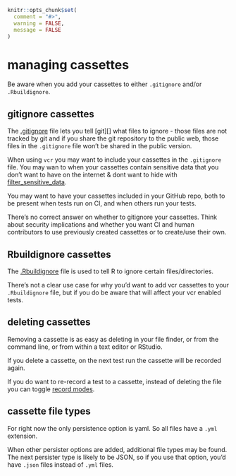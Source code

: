 ```r
knitr::opts_chunk$set(
  comment = "#>",
  warning = FALSE,
  message = FALSE
)
```


# managing cassettes {#managing-cassettes}

Be aware when you add your cassettes to either `.gitignore` and/or
`.Rbuildignore`.

## gitignore cassettes {#gitignore-cassettes}

The [.gitignore][gitignorefile] file lets you tell [git][] what files to
ignore - those files are not tracked by git and if you share the git
repository to the public web, those files in the `.gitignore` file
won't be shared in the public version.

When using `vcr` you may want to include your cassettes in the
`.gitignore` file. You may wan to when your cassettes contain sensitive
data that you don't want to have on the internet & dont want to hide
with [filter_sensitive_data](#api-keys-security).

You may want to have your cassettes included in your GitHub repo, both
to be present when tests run on CI, and when others run your tests.

There's no correct answer on whether to gitignore your cassettes.
Think about security implications and whether you want CI and human
contributors to use previously created cassettes or to create/use their
own.

## Rbuildignore cassettes {#rbuildignore-cassettes}

The [.Rbuildignore][Rbuildignore] file is used to tell R to ignore
certain files/directories.

There's not a clear use case for why you'd want to add vcr cassettes
to your `.Rbuildignore` file, but if you do be aware that will affect
your vcr enabled tests.

## deleting cassettes

Removing a cassette is as easy as deleting in your file finder,
or from the command line, or from within a text editor or RStudio.

If you delete a cassette, on the next test run the cassette will
be recorded again.

If you do want to re-record a test to a cassette, instead of
deleting the file you can toggle [record modes](#record-modes).

## cassette file types

For right now the only persistence option is yaml. So all files
have a `.yml` extension.

When other persister options are added, additional file types
may be found. The next persister type is likely to be JSON,
so if you use that option, you'd have `.json` files instead of
`.yml` files.


[gitignorefile]: https://guide.freecodecamp.org/git/gitignore/
[Rbuildignore]: https://cran.r-project.org/doc/manuals/r-release/R-exts.html#index-_002eRbuildignore-file
